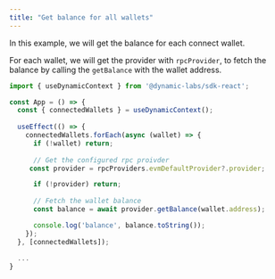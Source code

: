 ```yaml
---
title: "Get balance for all wallets"
---
```


In this example, we will get the balance for each connect wallet.

For each wallet, we will get the provider with `rpcProvider`, to fetch the balance by calling the `getBalance` with the wallet address.

```JavaScript
import { useDynamicContext } from '@dynamic-labs/sdk-react';

const App = () => {
  const { connectedWallets } = useDynamicContext();
  
  useEffect(() => {
    connectedWallets.forEach(async (wallet) => {
      if (!wallet) return;
      
      // Get the configured rpc proivder
     const provider = rpcProviders.evmDefaultProvider?.provider;

      if (!provider) return;
      
      // Fetch the wallet balance
      const balance = await provider.getBalance(wallet.address);

      console.log('balance', balance.toString());
    });
  }, [connectedWallets]);
  
  ...
}

```